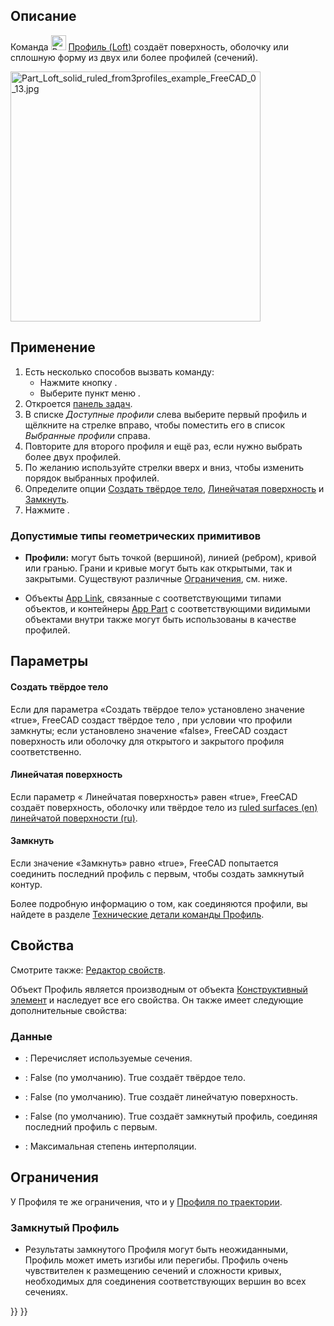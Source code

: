 <languages/>

{{Docnav/ru
|[[Part_RuledSurface/ru|Линейчатая ​​поверхность]]
|[[Part_Sweep/ru|Профиль по траектории]]
|[[Part_Workbench/ru|Деталь]]
|IconL=Part_RuledSurface.svg
|IconR=Part_Sweep.svg
|IconC=Workbench_Part.svg
}}

{{GuiCommand/ru
|Name=Part Loft
|Name/ru=Профиль
|MenuLocation=Деталь → Профиль...
|Workbenches=[[Part_Workbench/ru|Деталь]]
|SeeAlso=[[Part Sweep/ru|Профиль по траектории]]
}}

<span id="Description"></span>
== Описание ==

Команда [[Image:Part_Loft.svg|24px]] [[Part_Loft/ru|Профиль (Loft)]] создаёт поверхность, оболочку или сплошную форму из двух или более профилей (сечений).

[[File:Part_Loft_solid_ruled_from3profiles_example_FreeCAD_0_13.jpg|400px]]
{{Caption|Профиль из трёх сечений - двух  [[Part_Circle/ru|Окружностей]] и одного [[Part_Ellipse/ru|Эллипса]]. Параметры: сплошной «True» и линейчатый «True».}}

<span id="Usage"></span>
== Применение ==

# Есть несколько способов вызвать команду:
#* Нажмите кнопку {{Button|[[Image:Part_Loft.svg|16px]] [[Part_Loft/ru|Профиль]]}}.
#* Выберите пункт меню {{MenuCommand|Деталь → [[Image:Part_Loft.svg|16px]] Профиль}}.
# Откроется [[Task_panel/ru|панель задач]].
# В списке ''Доступные профили'' слева выберите первый профиль и щёлкните на стрелке вправо, чтобы поместить его в список ''Выбранные профили'' справа.
# Повторите для второго профиля и ещё раз, если нужно выбрать более двух профилей.
# По желанию используйте стрелки вверх и вниз, чтобы изменить порядок выбранных профилей.
# Определите опции [[#Data|Создать твёрдое тело]], [[#Data|Линейчатая поверхность]] и [[#Data|Замкнуть]].
# Нажмите {{Button|OK}}.

<span id="Accepted_geometry"></span>
===Допустимые типы геометрических примитивов===

* '''Профили:''' могут быть точкой (вершиной), линией (ребром), кривой или гранью. Грани и кривые могут быть как открытыми, так и закрытыми. Существуют различные [[#Ограничения|Ограничения]], см. ниже.

* Объекты [[App_Link/ru|App Link]], связанные с соответствующими типами объектов, и контейнеры [[App_Part/ru|App Part]] с соответствующими видимыми объектами внутри также могут быть использованы в качестве профилей. {{Version/ru|0.20}}

<span id="Options"></span>
== Параметры ==

<span id="Create_solid"></span>
==== Создать твёрдое тело ====

Если для параметра «Создать твёрдое тело» установлено значение «true», FreeCAD создаст твёрдое тело , при условии что профили замкнуты; если установлено значение «false», FreeCAD создаст поверхность или оболочку для открытого и закрытого профиля соответственно.

<span id="Ruled_surface"></span>
==== Линейчатая поверхность ====

Если параметр « Линейчатая поверхность» равен «true», FreeCAD создаёт поверхность, оболочку или твёрдое тело из [http://en.wikipedia.org/wiki/Ruled_surface ruled surfaces (en)] [https://ru.wikipedia.org/wiki/Линейчатая_поверхность линейчатой поверхности (ru)].

<span id="Closed"></span>
==== Замкнуть ====

Если значение «Замкнуть» равно «true», FreeCAD попытается соединить последний профиль с первым, чтобы создать замкнутый контур.  

Более подробную информацию о том, как соединяются профили, вы найдете в разделе [[Part_Loft_Technical_Details/ru|Технические детали команды Профиль]].

<span id="Properties"></span>
== Свойства ==

Смотрите также: [[property_editor/ru|Редактор свойств]].

Объект Профиль является производным от объекта [[Part_Feature/ru|Конструктивный элемент]] и наследует все его свойства. Он также имеет следующие дополнительные свойства:

<span id="Data"></span>
=== Данные ===

{{TitleProperty|Профиль}}

* {{PropertyData|Sections (Сечения)|Список Ссылок}}: Перечисляет используемые сечения.
* {{PropertyData|Solid (Твёрдое тело)|Булева}}: False (по умолчанию). True создаёт твёрдое тело.
* {{PropertyData|Ruled (Линейчатая поверхность)|Булева}}: False (по умолчанию). True создаёт линейчатую поверхность.
* {{PropertyData|Closed (Замкнуть)|Булева}}: False (по умолчанию). True создаёт замкнутый профиль, соединяя последний профиль с первым.
* {{PropertyData|Max Degree (Максимальная степень)|Целочисленное ограничение}}: Максимальная степень интерполяции.

<span id="Limitations"></span>
== Ограничения ==

У Профиля те же ограничения, что и у [[Part_Sweep/ru#Ограничения|Профиля по траектории]].

<span id="Closed_Lofts"></span>
=== Замкнутый Профиль ===

* Результаты замкнутого Профиля могут быть неожиданными, Профиль может иметь изгибы или перегибы. Профиль очень чувствителен к размещению сечений и сложности кривых, необходимых для соединения соответствующих вершин во всех сечениях.


{{Docnav/ru
|[[Part_RuledSurface/ru|Линейчатая ​​поверхность]]
|[[Part_Sweep/ru|Профиль по траектории]]
|[[Part_Workbench/ru|Деталь]]
|IconL=Part_RuledSurface.svg
|IconR=Part_Sweep.svg
|IconC=Workbench_Part.svg
}}

{{Part Tools navi{{#translation:}}}}
{{Userdocnavi{{#translation:}}}}